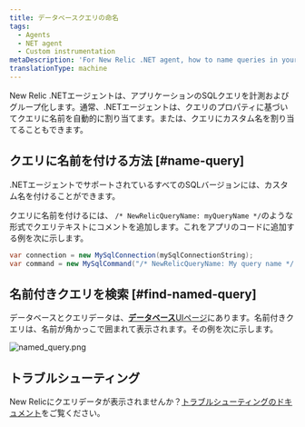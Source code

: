 ```yaml
---
title: データベースクエリの命名
tags:
  - Agents
  - NET agent
  - Custom instrumentation
metaDescription: 'For New Relic .NET agent, how to name queries in your application.'
translationType: machine
---
```



New Relic .NETエージェントは、アプリケーションのSQLクエリを計測およびグループ化します。通常、.NETエージェントは、クエリのプロパティに基づいてクエリに名前を自動的に割り当てます。または、クエリにカスタム名を割り当てることもできます。

## クエリに名前を付ける方法 [#name-query]

.NETエージェントでサポートされているすべてのSQLバージョンには、カスタム名を付けることができます。

クエリに名前を付けるには、 `/* NewRelicQueryName: myQueryName */`のような形式でクエリテキストにコメントを追加します。これをアプリのコードに追加する例を次に示します。

```cs
var connection = new MySqlConnection(mySqlConnectionString);
var command = new MySqlCommand("/* NewRelicQueryName: My query name */ SELECT date FROM dates", connection);
```

## 名前付きクエリを検索 [#find-named-query]

データベースとクエリデータは、[**データベース**UIページ](/docs/apm/apm-ui-pages/monitoring/databases-page-view-operations-throughput-response-time)にあります。名前付きクエリは、名前が角かっこで囲まれて表示されます。その例を次に示します。

<img
  title="named_query.png"
  alt="named_query.png"
  src={apmScreenshotShowingWhereYouWouldSeeaCustomQueryName}
/>

## トラブルシューティング

New Relicにクエリデータが表示されませんか？<a href="/docs/apm/agents/net-agent/troubleshooting/no-data-appears-net">トラブルシューティングのドキュメント</a>をご覧ください。